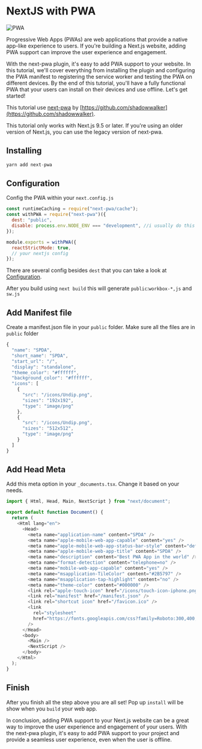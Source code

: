 # NextJS with PWA

![PWA](https://res.cloudinary.com/dbttnhxef/image/upload/v1679486231/pwa_dhaapx.png)

Progressive Web Apps (PWAs) are web applications that provide a native app-like experience to users. If you're building a Next.js website, adding PWA support can improve the user experience and engagement.

With the next-pwa plugin, it's easy to add PWA support to your website. In this tutorial, we'll cover everything from installing the plugin and configuring the PWA manifest to registering the service worker and testing the PWA on different devices. By the end of this tutorial, you'll have a fully functional PWA that your users can install on their devices and use offline. Let's get started!

This tutorial use [next-pwa](https://github.com/shadowwalker/next-pwa) by [https://github.com/shadowwalker](https://github.com/shadowwalker).


<Callout type="info" emoji="ℹ️">
  This tutorial only works with Next.js 9.5 or later. If you're using an older
  version of Next.js, you can use the legacy version of next-pwa.
</Callout>

## Installing

```js copy
yarn add next-pwa
```

## Configuration

Config the PWA within your `next.config.js`

```js copy
const runtimeCaching = require("next-pwa/cache");
const withPWA = require("next-pwa")({
  dest: "public",
  disable: process.env.NODE_ENV === "development", //i usually do this because i don't need to change anything in development
});

module.exports = withPWA({
  reactStrictMode: true,
  // your nextjs config
});
```

There are several config besides `dest` that you can take a look at [Configuration](https://github.com/shadowwalker/next-pwa#configuration).

After you build using `next build` this will generate `public`:`workbox-*,js` and `sw.js`

## Add Manifest file

Create a manifest.json file in your `public` folder. Make sure all the files are in `public` folder

```js copy
{
  "name": "SPDA",
  "short_name": "SPDA",
  "start_url": "/",
  "display": "standalone",
  "theme_color": "#ffffff",
  "background_color": "#ffffff",
  "icons": [
    {
      "src": "/icons/Undip.png",
      "sizes": "192x192",
      "type": "image/png"
    },
    {
      "src": "/icons/Undip.png",
      "sizes": "512x512",
      "type": "image/png"
    }
  ]
}
```

## Add Head Meta

Add this meta option in your `_documents.tsx`. Change it based on your needs.

```js copy
import { Html, Head, Main, NextScript } from "next/document";

export default function Document() {
  return (
    <Html lang="en">
      <Head>
        <meta name="application-name" content="SPDA" />
        <meta name="apple-mobile-web-app-capable" content="yes" />
        <meta name="apple-mobile-web-app-status-bar-style" content="default" />
        <meta name="apple-mobile-web-app-title" content="SPDA" />
        <meta name="description" content="Best PWA App in the world" />
        <meta name="format-detection" content="telephone=no" />
        <meta name="mobile-web-app-capable" content="yes" />
        <meta name="msapplication-TileColor" content="#2B5797" />
        <meta name="msapplication-tap-highlight" content="no" />
        <meta name="theme-color" content="#000000" />
        <link rel="apple-touch-icon" href="/icons/touch-icon-iphone.png" />
        <link rel="manifest" href="/manifest.json" />
        <link rel="shortcut icon" href="/favicon.ico" />
        <link
          rel="stylesheet"
          href="https://fonts.googleapis.com/css?family=Roboto:300,400,500"
        />
      </Head>
      <body>
        <Main />
        <NextScript />
      </body>
    </Html>
  );
}
```

## Finish

After you finish all the step above you are all set! Pop up `install` will be show when you `build` your web app.

In conclusion, adding PWA support to your Next.js website can be a great way to improve the user experience and engagement of your users. With the next-pwa plugin, it's easy to add PWA support to your project and provide a seamless user experience, even when the user is offline.
